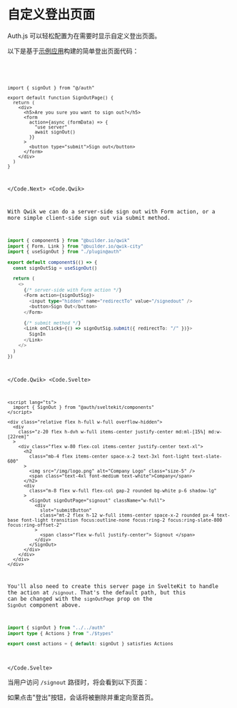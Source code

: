 
# 自定义登出页面

Auth.js 可以轻松配置为在需要时显示自定义登出页面。

以下是基于[示例应用](https://github.com/nextauthjs/next-auth-example)构建的简单登出页面代码：

<Code>
<Code.Next>

```tsx filename="app/signout/page.tsx" {10}
import { signOut } from "@/auth"

export default function SignOutPage() {
  return (
    <div>
      <h5>Are you sure you want to sign out?</h5>
      <form
        action={async (formData) => {
          "use server"
          await signOut()
        }}
      >
        <button type="submit">Sign out</button>
      </form>
    </div>
  )
}
```

</Code.Next>
<Code.Qwik>

With Qwik we can do a server-side sign out with Form action, or a more
simple client-side sign out via submit method.

```ts filename="./components/sign-out.tsx"
import { component$ } from "@builder.io/qwik"
import { Form, Link } from "@builder.io/qwik-city"
import { useSignOut } from "./plugin@auth"

export default component$(() => {
  const signOutSig = useSignOut()

  return (
    <>
      {/* server-side with Form action */}
      <Form action={signOutSig}>
        <input type="hidden" name="redirectTo" value="/signedout" />
        <button>Sign Out</button>
      </Form>

      {/* submit method */}
      <Link onClick$={() => signOutSig.submit({ redirectTo: "/" })}>
        SignIn
      </Link>
    </>
  )
})
```

</Code.Qwik>
<Code.Svelte>

```svelte filename="src/routes/signout/+page.svelte" {13} /submitButton/
<script lang="ts">
  import { SignOut } from "@auth/sveltekit/components"
</script>

<div class="relative flex h-full w-full overflow-hidden">
  <div
    class="z-20 flex h-dvh w-full items-center justify-center md:ml-[15%] md:w-[22rem]"
  >
    <div class="flex w-80 flex-col items-center justify-center text-xl">
      <h2
        class="mb-4 flex items-center space-x-2 text-3xl font-light text-slate-600"
      >
        <img src="/img/logo.png" alt="Company Logo" class="size-5" />
        <span class="text-4xl font-medium text-white">Company</span>
      </h2>
      <div
        class="m-8 flex w-full flex-col gap-2 rounded bg-white p-6 shadow-lg"
      >
        <SignOut signOutPage="signout" className="w-full">
          <div
            slot="submitButton"
            class="mt-2 flex h-12 w-full items-center space-x-2 rounded px-4 text-base font-light transition focus:outline-none focus:ring-2 focus:ring-slate-800 focus:ring-offset-2"
          >
            <span class="flex w-full justify-center"> Signout </span>
          </div>
        </SignOut>
      </div>
    </div>
  </div>
</div>
```

You'll also need to create this server page in SvelteKit to handle the action at `/signout`. That's the default path, but this can be changed with the `signOutPage` prop on the `SignOut` component above.

```ts filename="src/routes/signout/+page.server.ts"
import { signOut } from "../../auth"
import type { Actions } from "./$types"

export const actions = { default: signOut } satisfies Actions
```

</Code.Svelte>
</Code>

当用户访问 `/signout` 路径时，将会看到以下页面：


<Screenshot src={CustomSignOut} alt="Custom Sign-out" />

如果点击"登出"按钮，会话将被删除并重定向至首页。
